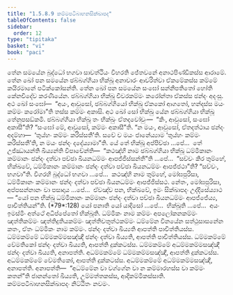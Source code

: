 ```yaml
---
title: "1.5.8.9 කම්මපටිබාහනසික්ඛාපද"
tableOfContents: false
sidebar:
  order: 12
type: "tipitaka"
basket: "vi"
book: "paci"
---
```



<DynamicBreadcrumb />

<Division number="474" book="paci">

<Paragraph number="1403" book="paci">
තේන සමයේන බුද්ධෝ භගවා සාවත්ථියං විහරති ජේතවනේ අනාථපිණ්ඩිකස්ස ආරාමේ. තේන ඛෝ පන සමයේන ඡබ්බග්ගියා භික්ඛූ අනාචාරං ආචරිත්වා ඒකමේකස්ස කම්මේ කයිරමානේ පටික්කෝසන්ති. තේන ඛෝ පන සමයේන සංඝෝ සන්නිපතිතෝ හෝති කේනචිදේව කරණීයේන. ඡබ්බග්ගියා භික්ඛූ චීවරකම්මං කරෝන්තා ඒකස්ස ඡන්දං අදංසු. අථ ඛෝ සංඝෝ—  “අයං, ආවුසෝ, ඡබ්බග්ගියෝ භික්ඛු ඒකකෝ ආගතෝ, හන්දස්ස මයං කම්මං කරෝමා”ති තස්ස කම්මං අකාසි. අථ ඛෝ සෝ භික්ඛු යේන ඡබ්බග්ගියා භික්ඛූ තේනුපසඞ්කමි. ඡබ්බග්ගියා භික්ඛූ තං භික්ඛුං ඒතදවෝචුං—  “කිං, ආවුසෝ, සංඝෝ අකාසී”ති? “සංඝෝ මේ, ආවුසෝ, කම්මං අකාසී”ති. “න මයං, ආවුසෝ, ඒතදත්ථාය ඡන්දං අදම්හා—  ‘තුය්හං කම්මං කරිස්සතී’ති. සචේ ච මයං ජානේය්‍යාම ‘තුය්හං කම්මං කරිස්සතී’ති, න මයං ඡන්දං දදේය්‍යාමා”ති.
</Paragraph>

<Paragraph number="1404" book="paci">
යේ තේ භික්ඛූ අප්පිච්ඡා …පේ…  තේ උජ්ඣායන්ති ඛිය්‍යන්ති විපාචේන්ති—  “කථඤ්හි නාම ඡබ්බග්ගියා භික්ඛූ ධම්මිකානං කම්මානං ඡන්දං දත්වා පච්ඡා ඛීයනධම්මං ආපජ්ජිස්සන්තී”ති …පේ…  “සච්චං කිර තුම්හේ, භික්ඛවේ, ධම්මිකානං කම්මානං ඡන්දං දත්වා පච්ඡා ඛීයනධම්මං ආපජ්ජථා”ති? “සච්චං, භගවා”ති. විගරහි බුද්ධෝ භගවා …පේ…  කථඤ්හි නාම තුම්හේ, මෝඝපුරිසා, ධම්මිකානං කම්මානං ඡන්දං දත්වා පච්ඡා ඛීයනධම්මං ආපජ්ජිස්සථ. නේතං, මෝඝපුරිසා, අප්පසන්නානං වා පසාදාය …පේ…  ඒවඤ්ච පන, භික්ඛවේ, ඉමං සික්ඛාපදං උද්දිසේය්‍යාථ—
</Paragraph>

</Division>
<Division number="475" book="paci">

<Paragraph number="1405" book="paci">
<Emphasis>“යෝ පන භික්ඛු ධම්මිකානං කම්මානං ඡන්දං දත්වා පච්ඡා ඛීයනධම්මං ආපජ්ජේය්‍ය, පාචිත්තියන්”</Emphasis>ති. (*79*:<Emphasis>128</Emphasis>)
</Paragraph>

</Division>
<Division number="476" book="paci">

<Paragraph number="1406" book="paci">
<Emphasis>යෝ පනා</Emphasis>ති යෝ යාදිසෝ …පේ…  <Emphasis>භික්ඛූ</Emphasis>ති …පේ…  අයං ඉමස්මිං අත්ථේ අධිප්පේතෝ භික්ඛූති.
</Paragraph>

<Paragraph number="1407" book="paci">
<Emphasis>ධම්මිකං</Emphasis> නාම <Emphasis>කම්මං</Emphasis> අපලෝකනකම්මං ඤත්තිකම්මං ඤත්තිදුතියකම්මං ඤත්තිචතුත්ථකම්මං ධම්මේන විනයේන සත්ථුසාසනේන කතං, ඒතං ධම්මිකං නාම කම්මං. ඡන්දං දත්වා ඛිය්‍යති ආපත්ති පාචිත්තියස්ස.
</Paragraph>

</Division>
<Division number="477" book="paci">

<Paragraph number="1408" book="paci">
ධම්මකම්මේ ධම්මකම්මසඤ්ඤී ඡන්දං දත්වා ඛිය්‍යති, ආපත්ති පාචිත්තියස්ස. ධම්මකම්මේ වේමතිකෝ ඡන්දං දත්වා ඛිය්‍යති, ආපත්ති දුක්කටස්ස. ධම්මකම්මේ අධම්මකම්මසඤ්ඤී ඡන්දං දත්වා ඛිය්‍යති, අනාපත්ති. අධම්මකම්මේ ධම්මකම්මසඤ්ඤී, ආපත්ති දුක්කටස්ස. අධම්මකම්මේ වේමතිකෝ, ආපත්ති දුක්කටස්ස. අධම්මකම්මේ අධම්මකම්මසඤ්ඤී, අනාපත්ති.
</Paragraph>

</Division>
<Division number="478" book="paci">

<Paragraph number="1409" book="paci">
අනාපත්ති—  “අධම්මේන වා වග්ගේන වා න කම්මාරහස්ස වා කම්මං කතන්”ති ජානන්තෝ ඛිය්‍යති, උම්මත්තකස්ස, ආදිකම්මිකස්සාති.

</Paragraph>
</Division>

<Paragraph number="1410" type="center" book="paci">
කම්මපටිබාහනසික්ඛාපදං නිට්ඨිතං නවමං.
</Paragraph>